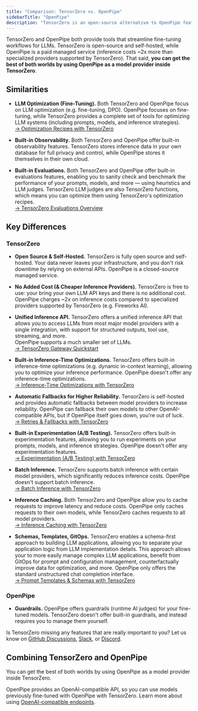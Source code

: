 ```yaml
---
title: "Comparison: TensorZero vs. OpenPipe"
sidebarTitle: "OpenPipe"
description: "TensorZero is an open-source alternative to OpenPipe featuring an LLM gateway, observability, optimization, evaluations, and experimentation."
---
```


TensorZero and OpenPipe both provide tools that streamline fine-tuning workflows for LLMs.
TensorZero is open-source and self-hosted, while OpenPipe is a paid managed service (inference costs ~2x more than specialized providers supported by TensorZero).
That said, **you can get the best of both worlds by using OpenPipe as a model provider inside TensorZero**.

## Similarities

- **LLM Optimization (Fine-Tuning).**
  Both TensorZero and OpenPipe focus on LLM optimization (e.g. fine-tuning, DPO).
  OpenPipe focuses on fine-tuning, while TensorZero provides a complete set of tools for optimizing LLM systems (including prompts, models, and inference strategies).<br />
  [→ Optimization Recipes with TensorZero](/recipes/)

- **Built-in Observability.**
  Both TensorZero and OpenPipe offer built-in observability features.
  TensorZero stores inference data in your own database for full privacy and control, while OpenPipe stores it themselves in their own cloud.

- **Built-in Evaluations.**
  Both TensorZero and OpenPipe offer built-in evaluations features, enabling you to sanity check and benchmark the performance of your prompts, models, and more &mdash; using heuristics and LLM judges.
  TensorZero LLM judges are also TensorZero functions, which means you can optimize them using TensorZero's optimization recipes.<br />
  [→ TensorZero Evaluations Overview](/evaluations/)

## Key Differences

### TensorZero

- **Open Source & Self-Hosted.**
  TensorZero is fully open source and self-hosted.
  Your data never leaves your infrastructure, and you don't risk downtime by relying on external APIs.
  OpenPipe is a closed-source managed service.

- **No Added Cost (& Cheaper Inference Providers).**
  TensorZero is free to use: your bring your own LLM API keys and there is no additional cost.
  OpenPipe charges ~2x on inference costs compared to specialized providers supported by TensorZero (e.g. Fireworks AI).

- **Unified Inference API.**
  TensorZero offers a unified inference API that allows you to access LLMs from most major model providers with a single integration, with support for structured outputs, tool use, streaming, and more.<br />
  OpenPipe supports a much smaller set of LLMs.<br />
  [→ TensorZero Gateway Quickstart](/quickstart/)

- **Built-in Inference-Time Optimizations.**
  TensorZero offers built-in inference-time optimizations (e.g. dynamic in-context learning), allowing you to optimize your inference performance.
  OpenPipe doesn't offer any inference-time optimizations.<br />
  [→ Inference-Time Optimizations with TensorZero](/gateway/guides/inference-time-optimizations/)

- **Automatic Fallbacks for Higher Reliability.**
  TensorZero is self-hosted and provides automatic fallbacks between model providers to increase reliability.
  OpenPipe can fallback their own models to other OpenAI-compatible APIs, but if OpenPipe itself goes down, you're out of luck.<br />
  [→ Retries & Fallbacks with TensorZero](/gateway/guides/retries-fallbacks/)

- **Built-in Experimentation (A/B Testing).**
  TensorZero offers built-in experimentation features, allowing you to run experiments on your prompts, models, and inference strategies.
  OpenPipe doesn't offer any experimentation features.<br />
  [→ Experimentation (A/B Testing) with TensorZero](/gateway/guides/experimentation/)

- **Batch Inference.**
  TensorZero supports batch inference with certain model providers, which significantly reduces inference costs.
  OpenPipe doesn't support batch inference.<br />
  [→ Batch Inference with TensorZero](/gateway/guides/batch-inference/)

- **Inference Caching.**
  Both TensorZero and OpenPipe allow you to cache requests to improve latency and reduce costs.
  OpenPipe only caches requests to their own models, while TensorZero caches requests to all model providers.<br />
  [→ Inference Caching with TensorZero](/gateway/guides/inference-caching/)

- **Schemas, Templates, GitOps.**
  TensorZero enables a schema-first approach to building LLM applications, allowing you to separate your application logic from LLM implementation details.
  This approach allows your to more easily manage complex LLM applications, benefit from GitOps for prompt and configuration management, counterfactually improve data for optimization, and more.
  OpenPipe only offers the standard unstructured chat completion interface.<br />
  [→ Prompt Templates & Schemas with TensorZero](/gateway/create-a-prompt-template)

### OpenPipe

- **Guardrails.**
  OpenPipe offers guardrails (runtime AI judges) for your fine-tuned models.
  TensorZero doesn't offer built-in guardrails, and instead requires you to manage them yourself.

<Tip title="Feedback">

Is TensorZero missing any features that are really important to you? Let us know on [GitHub Discussions](https://github.com/tensorzero/tensorzero/discussions), [Slack](https://www.tensorzero.com/slack), or [Discord](https://www.tensorzero.com/discord).

</Tip>

## Combining TensorZero and OpenPipe

You can get the best of both worlds by using OpenPipe as a model provider inside TensorZero.

OpenPipe provides an OpenAI-compatible API, so you can use models previously fine-tuned with OpenPipe with TensorZero.
Learn more about using [OpenAI-compatible endpoints](/integrations/model-providers/openai-compatible/).
